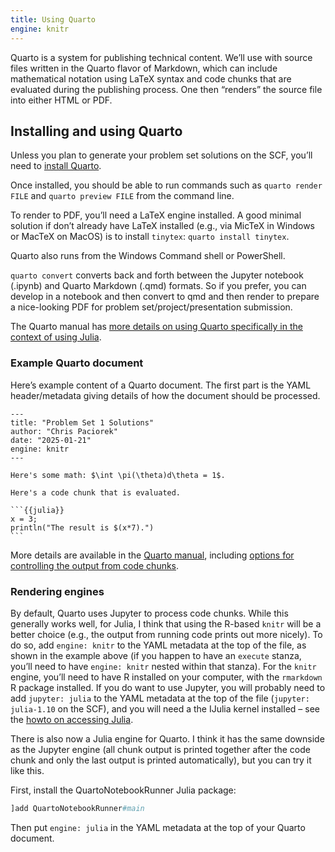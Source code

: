 ```yaml
---
title: Using Quarto
engine: knitr
---
```


Quarto is a system for publishing technical content. We'll use with source files written in the Quarto flavor of Markdown, which can include mathematical notation using LaTeX syntax and code chunks that are evaluated during the publishing process. One then "renders" the source file into either HTML or PDF.

## Installing and using Quarto 

Unless you plan to generate your problem set solutions on the SCF, you'll need to [install Quarto](https://quarto.org/docs/get-started/).

Once installed, you should be able to run commands such as `quarto render FILE` and `quarto preview FILE` from the command line.

To render to PDF, you'll need a LaTeX engine installed. A good minimal solution if don't already have LaTeX installed (e.g., via MicTeX in Windows or MacTeX on MacOS) is to install `tinytex`: `quarto install tinytex`.

Quarto also runs from the Windows Command shell or PowerShell. 

`quarto convert` converts back and forth between the Jupyter notebook (.ipynb) and Quarto Markdown (.qmd) formats. So if you prefer, you can develop in a notebook and then convert to qmd and then render to prepare a nice-looking PDF for problem set/project/presentation submission.

The Quarto manual has [more details on using Quarto specifically in the context of using Julia](https://quarto.org/docs/computations/julia.html).

### Example Quarto document

Here's example content of a Quarto document. The first part is the YAML header/metadata giving details of how the document should be processed.

````verbatim
---
title: "Problem Set 1 Solutions"
author: "Chris Paciorek"
date: "2025-01-21"
engine: knitr
---

Here's some math: $\int \pi(\theta)d\theta = 1$.

Here's a code chunk that is evaluated.

```{{julia}}
x = 3;
println("The result is $(x*7).")
```
````

More details are available in the [Quarto manual](https://quarto.org/docs/authoring/markdown-basics.html), including [options for controlling the output from code chunks](https://quarto.org/docs/computations/execution-options.html).

### Rendering engines

By default, Quarto uses Jupyter to process code chunks. While this generally works well, for Julia, I think that using the R-based `knitr` will be a better choice (e.g., the output from running code prints out more nicely). To do so, add `engine: knitr` to the YAML metadata at the top of the file, as shown in the example above (if you happen to have an `execute` stanza, you'll need to have `engine: knitr` nested within that stanza). For the `knitr` engine, you'll need to have R installed on your computer, with the `rmarkdown` R package installed. If you do want to use Jupyter, you will probably need to add `jupyter: julia` to the YAML metadata at the top of the file (`jupyter: julia-1.10` on the SCF), and you will need a the IJulia kernel installed -- see the [howto on accessing Julia](./accessJulia.html).

There is also now a Julia engine for Quarto. I think it has the same downside as the Jupyter engine (all chunk output is printed together after the code chunk and only the last output is printed automatically), but you can try it like this.

First, install the QuartoNotebookRunner Julia package:

```julia
]add QuartoNotebookRunner#main
```

Then put `engine: julia` in the YAML metadata at the top of your Quarto document.
